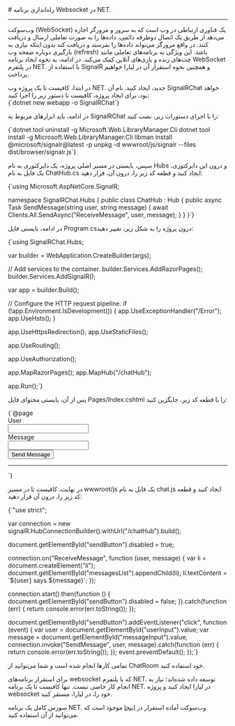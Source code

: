 

<Layout>
<Head>
<title>مستندات راه‌اندازی برنامه وب سوکت در NET. - لیارا</title>
</Head>
# راه‌اندازی برنامه Websocket در NET. 
<hr className="mb-2" />

وب‌سوکت (WebSocket) یک فناوری ارتباطی در وب است که به سرور و مرورگر اجازه می‌دهد از طریق یک اتصال دوطرفه دائمی، داده‌ها را به صورت تعاملی ارسال و دریافت کنند. در واقع مرورگر می‌تواند داده‌ها را بفرستد و دریافت کند بدون اینکه نیازی به بارگیری دوباره صفحه وب (refresh) باشد. این ویژگی به برنامه‌های تعاملی مانند چت‌های زنده و بازی‌های آنلاین کمک می‌کند.
در ادامه، به نحوه ایجاد برنامه WebSocket در پلتفرم NET. با استفاده از <Important>SignalR</Important> و همچنین نحوه استقرار آن در لیارا خواهیم پرداخت.


<Section id="build-websocket-app-in-dotnet" title="ساخت برنامه WebSocket در NET." />
در ابتدا، کافیست تا یک پروژه وب NET. جدید، ایجاد کنید. نام آن‌ <Important>SignalRChat</Important> خواهد بود. برای ایجاد پروژه، کافیست تا دستور زیر را اجرا کنید:



<div className="h-2" />
<div dir='ltr'>
    <Highlight className="bash">
        {`dotnet new webapp -o SignalRChat`}
    </Highlight>
</div>
<div className="h-2" />

در ادامه، باید ابزارهای مربوط به SignalRChat را با اجرای دستورات زیر، نصب کنید:

<div className="h-2" />
<div dir='ltr'>
    <Highlight className="bash">
        {`dotnet tool uninstall -g Microsoft.Web.LibraryManager.Cli
dotnet tool install -g Microsoft.Web.LibraryManager.Cli
libman install @microsoft/signalr@latest -p unpkg -d wwwroot/js/signalr --files dist/browser/signalr.js`}
    </Highlight>
</div>
<div className="h-2" />

سپس، بایستی در مسیر اصلی پروژه، یک دایرکتوری به نام <Important>Hubs</Important> و درون این دایرکتوری، یک فایل به نام <Important>ChatHub.cs</Important> ایجاد کنید و قطعه کد زیر را، درون آن، قرار دهید:



<div className="h-2" />
<div dir='ltr'>
    <Highlight className="dotnet">
{`using Microsoft.AspNetCore.SignalR;

namespace SignalRChat.Hubs
{
    public class ChatHub : Hub
    {
        public async Task SendMessage(string user, string message)
        {
            await Clients.All.SendAsync("ReceiveMessage", user, message);
        }
    }
}`}
    </Highlight>
</div>
<div className="h-2" />

در ادامه، بایستی فایل <Important>Program.cs</Important>درون پروژه را به شکل زیر، تغییر دهید:

<div className="h-2" />
<div dir='ltr'>
    <Highlight className="dotnet">
    {`using SignalRChat.Hubs;

var builder = WebApplication.CreateBuilder(args);

// Add services to the container.
builder.Services.AddRazorPages();
builder.Services.AddSignalR();

var app = builder.Build();

// Configure the HTTP request pipeline.
if (!app.Environment.IsDevelopment())
{
    app.UseExceptionHandler("/Error");
    app.UseHsts();
}

app.UseHttpsRedirection();
app.UseStaticFiles();

app.UseRouting();

app.UseAuthorization();

app.MapRazorPages();
app.MapHub<ChatHub>("/chatHub");

app.Run();`}
    </Highlight>
</div>
<div className="h-2" />

پس از آن، بایستی محتوای فایل <Important>Pages/Index.cshtml</Important> را با قطعه کد زیر، جایگزین کنید:


<div className="h-2" />
<div dir='ltr'>
    <Highlight className="cshtml">
    {`@page
<div class="container">
    <div class="row p-1">
        <div class="col-1">User</div>
        <div class="col-5"><input type="text" id="userInput" /></div>
    </div>
    <div class="row p-1">
        <div class="col-1">Message</div>
        <div class="col-5"><input type="text" class="w-100" id="messageInput" /></div>
    </div>
    <div class="row p-1">
        <div class="col-6 text-end">
            <input type="button" id="sendButton" value="Send Message" />
        </div>
    </div>
    <div class="row p-1">
        <div class="col-6">
            <hr />
        </div>
    </div>
    <div class="row p-1">
        <div class="col-6">
            <ul id="messagesList"></ul>
        </div>
    </div>
</div>
<script src="~/js/signalr/dist/browser/signalr.js"></script>
<script src="~/js/chat.js"></script>`}
    </Highlight>
</div>
<div className="h-2" />

در نهایت، کافیست تا در مسیر <Important>wwwroot/js</Important> یک فایل به نام <Important>chat.js</Important> ایجاد کنید و قطعه کد زیر را، درون آن قرار دهید:

<div className="h-2" />
<div dir='ltr'>
    <Highlight className="python">
    {`"use strict";

var connection = new signalR.HubConnectionBuilder().withUrl("/chatHub").build();

document.getElementById("sendButton").disabled = true;

connection.on("ReceiveMessage", function (user, message) {
    var li = document.createElement("li");
    document.getElementById("messagesList").appendChild(li);
    li.textContent = \`\${user} says \${message}\`;
});

connection.start().then(function () {
    document.getElementById("sendButton").disabled = false;
}).catch(function (err) {
    return console.error(err.toString());
});

document.getElementById("sendButton").addEventListener("click", function (event) {
    var user = document.getElementById("userInput").value;
    var message = document.getElementById("messageInput").value;
    connection.invoke("SendMessage", user, message).catch(function (err) {
        return console.error(err.toString());
    });
    event.preventDefault();
});`}
    </Highlight>
</div>
<div className="h-2" />

تمامی کارها انجام شده است و شما می‌توانید از ChatRoom خود استفاده کنید.

<Section id="deploy-websocket-dotnet" title="استقرار برنامه NET. وب‌سوکت در لیارا" />

برای استقرار برنامه‌های websocket که با پلتفرم NET. توسعه داده شده‌اند؛ نیاز به انجام کار خاصی نیست. تنها کافیست تا یک برنامه NET. در لیارا ایجاد کنید و پروژه websocket خود را، در لیارا، مستقر کنید.
<div className="h-2" />

<Alert variant="info">
<p>
سورس کامل یک برنامه NET. وب‌سوکت آماده استقرار در <a href="https://github.com/liara-cloud/dotnet-getting-started/tree/websocket" className="text-[#2196f3] ">اینجا</a> موجود است که می‌توانید از آن استفاده کنید.
</p>
</Alert>


</Layout>